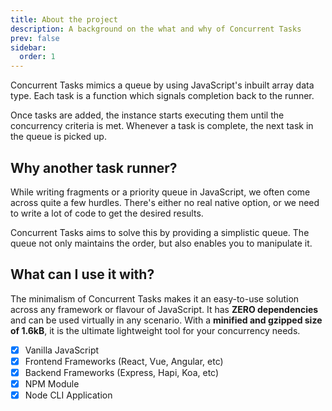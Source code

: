 ```yaml
---
title: About the project
description: A background on the what and why of Concurrent Tasks
prev: false
sidebar:
  order: 1
---
```


Concurrent Tasks mimics a queue by using JavaScript's inbuilt array data type. Each task is a function which signals completion back to the runner.

Once tasks are added, the instance starts executing them until the concurrency criteria is met. Whenever a task is complete, the next task in the queue is picked up.

## Why another task runner?

While writing fragments or a priority queue in JavaScript, we often come across quite a few hurdles. There's either no real native option, or we need to write a lot of code to get the desired results.

Concurrent Tasks aims to solve this by providing a simplistic queue. The queue not only maintains the order, but also enables you to manipulate it.

## What can I use it with?

The minimalism of Concurrent Tasks makes it an easy-to-use solution across any framework or flavour of JavaScript. It has **ZERO dependencies** and can be used virtually in any scenario. With a **minified and gzipped size of 1.6kB**, it is the ultimate lightweight tool for your concurrency needs.

- [x] Vanilla JavaScript
- [x] Frontend Frameworks (React, Vue, Angular, etc)
- [x] Backend Frameworks (Express, Hapi, Koa, etc)
- [x] NPM Module
- [x] Node CLI Application
